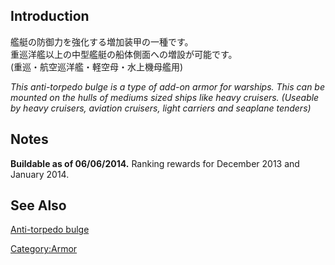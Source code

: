 {{Template:Equipmentinfo
|name = Anti-torpedo Bulge (Medium)
|id = 72
|japanesename = 増設バルジ(中型艦)
|icon = {{ArmorEquipment}}
|type = Add-on Armor (Medium)
|effect = {{Armor}}+7, {{Evasion}}-2
|scrap = {{Steel}}12
|image = <gallery type="slideshow" widths="360px" position="center" hideaddbutton="true">
Equipment72-1.png
Equipment72-2.png
Equipment72-3.png
Equipment72-4.png
</gallery>
|DD = yellow
|CA = lime
|CAV = lime
|AV = lime
|CVL = lime
|AR = lime
|AS = lime
|notes= Special restrictions:
*DD: [[Hibiki#Second Upgrade|Verniy]] Only}}

==Introduction==
艦艇の防御力を強化する増加装甲の一種です。<br>
重巡洋艦以上の中型艦艇の船体側面への増設が可能です。<br>
(重巡・航空巡洋艦・軽空母・水上機母艦用)

''This anti-torpedo bulge is a type of add-on armor for warships. This can be mounted on the hulls of mediums sized ships like heavy cruisers. (Useable by heavy cruisers, aviation cruisers, light carriers and seaplane tenders)''
==Notes==
'''Buildable as of 06/06/2014.''' Ranking rewards for December 2013 and January 2014.

==See Also==
[[wikipedia:Anti-torpedo bulge|Anti-torpedo bulge]]
{{Equipmentlist}}
[[Category:Armor]]